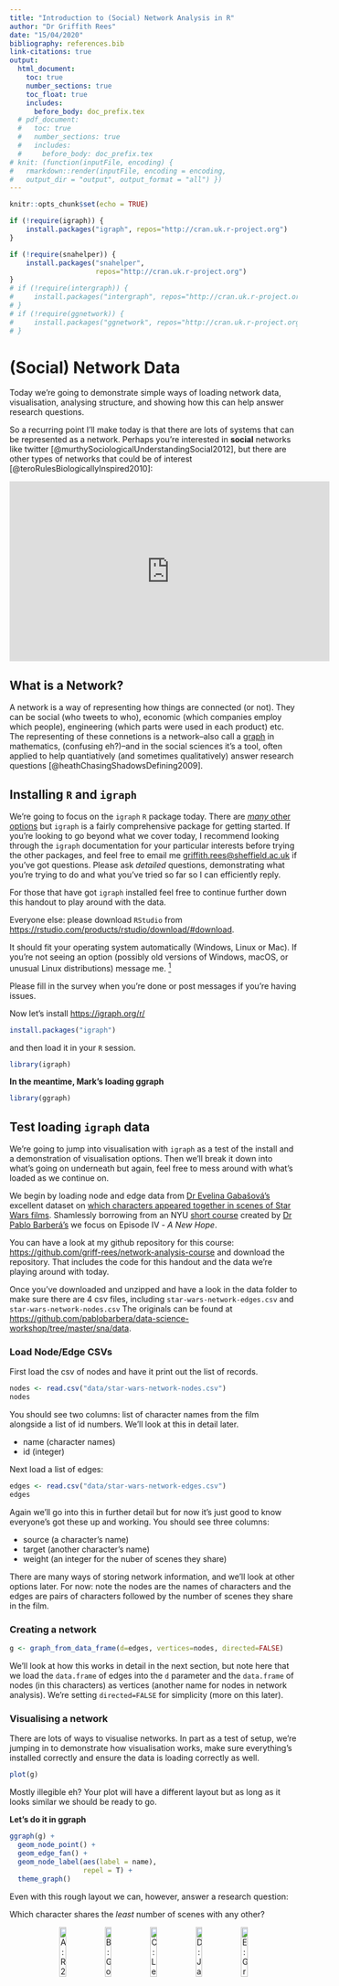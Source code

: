 ```yaml
---
title: "Introduction to (Social) Network Analysis in R"
author: "Dr Griffith Rees"
date: "15/04/2020"
bibliography: references.bib
link-citations: true
output:
  html_document:
    toc: true
    number_sections: true
    toc_float: true
    includes:
      before_body: doc_prefix.tex
  # pdf_document:
  #   toc: true
  #   number_sections: true
  #   includes:
  #     before_body: doc_prefix.tex
# knit: (function(inputFile, encoding) {
#   rmarkdown::render(inputFile, encoding = encoding,
#   output_dir = "output", output_format = "all") })
---
```


```r
knitr::opts_chunk$set(echo = TRUE)

if (!require(igraph)) {
    install.packages("igraph", repos="http://cran.uk.r-project.org")
}

if (!require(snahelper)) {
    install.packages("snahelper",
                     repos="http://cran.uk.r-project.org")
}
# if (!require(intergraph)) {
#     install.packages("intergraph", repos="http://cran.uk.r-project.org")
# }
# if (!require(ggnetwork)) {
#     install.packages("ggnetwork", repos="http://cran.uk.r-project.org")
# }
```

# (Social) Network Data

Today we're going to demonstrate simple ways of loading network data, visualisation, analysing structure, and showing how this can help answer research questions. 

So a recurring point I'll make today is that there are lots of systems that can be represented as a network. Perhaps you're interested in **social** networks like twitter [@murthySociologicalUnderstandingSocial2012], but there are other types of networks that could be of interest [@teroRulesBiologicallyInspired2010]:

<iframe width="560" height="315" src="https://www.youtube.com/embed/HyzT5b0tNtk" frameborder="0" allow="accelerometer; encrypted-media; gyroscope; picture-in-picture" allowfullscreen></iframe>

## What is a Network?

A network is a way of representing how things are connected (or not). They can be social (who tweets to who), economic (which companies employ which people), engineering (which parts were used in each product) etc. The representing of these connetions is a network--also call a [graph](https://en.wikipedia.org/wiki/Graph_(discrete_mathematics)) in mathematics, (confusing eh?)--and in the social sciences it's a tool, often applied to help quantiatively (and sometimes qualitatively) answer research questions [@heathChasingShadowsDefining2009]. 

## Installing `R` and `igraph`

We're going to focus on the `igraph` `R` package today. There are [*many* other options](#na-packages) but `igraph` is a fairly comprehensive package for getting started. If you're looking to go beyond what we cover today, I recommend looking through the `igraph` documentation for your particular interests before trying the other packages, and feel free to email me [griffith.rees@sheffield.ac.uk](mailto:griffith.rees@sheffield.ac.uk) if you've got questions. Please ask *detailed* questions, demonstrating what you're trying to do and what you've tried so far so I can efficiently reply.

<!--Survey: Who's used R before?-->

<!--Survey: Who has a working R install?-->

<!--Survey: Who has a working igraph install? Let's just make sure that works for everyone.-->

For those that have got `igraph` installed feel free to continue further down this handout to play around with the data.

Everyone else: please download `RStudio` from <https://rstudio.com/products/rstudio/download/#download>.

It should fit your operating system automatically (Windows, Linux or Mac). If you're not seeing an option (possibly old versions of Windows, macOS, or unusual Linux distributions) message me. ^[Even if you're in a broader *nix category there are [options...](https://www.freshports.org/devel/RStudio/)]

<!--Survey: Finished installing R-->
Please fill in the survey when you're done or post messages if you're having issues.

Now let's install <https://igraph.org/r/>

```r
install.packages("igraph")
```

and then load it in your `R` session.

```r
library(igraph)
```

**In the meantime, Mark's loading ggraph**

```r
library(ggraph)
```

<!--Survey of people having completed this.-->

## Test loading `igraph` data

We're going to jump into visualisation with `igraph` as a test of the install and a demonstration of visualisation options. Then we'll break it down into what's going on underneath but again, feel free to mess around with what's loaded as we continue on.

We begin by loading node and edge data from [Dr Evelina Gabašová's](Dr Evelina Gabašová's) excellent dataset on [which characters appeared together in scenes of Star Wars films](http://evelinag.com/blog/2015/12-15-star-wars-social-network/). Shamlessly borrowing from an NYU [short course](https://github.com/pablobarbera/data-science-workshop/tree/master/sna) created by [Dr Pablo Barberá's](http://pablobarbera.com/) we focus on Episode IV - *A New Hope*.

You can have a look at my github repository for this course: <https://github.com/griff-rees/network-analysis-course> and download the repository. That includes the code for this handout and the data we're playing around with today.

Once you've downloaded and unzipped and have a look in the data folder to make sure there are 4 csv files, including `star-wars-network-edges.csv`  and `star-wars-network-nodes.csv` The originals can be found at <https://github.com/pablobarbera/data-science-workshop/tree/master/sna/data>.

<!--
Please download these datafiles:

* <https://github.com/pablobarbera/data-science-workshop/raw/master/sna/data/star-wars-network-edges.csv>
* <https://github.com/pablobarbera/data-science-workshop/raw/master/sna/data/star-wars-network-nodes.csv>
  -->

### Load Node/Edge CSVs {#load-csvs}

<!--In this dataset, nodes are characters in the film and edges are the number of scenes they appear in together.-->

First load the csv of nodes and have it print out the list of records.
```r
nodes <- read.csv("data/star-wars-network-nodes.csv")
nodes
```
You should see two columns: list of character names from the film alongside a list of id numbers. We'll look at this in detail later.

* name (character names)
* id (integer)


Next load a list of edges:
```r
edges <- read.csv("data/star-wars-network-edges.csv")
edges
```

Again we'll go into this in further detail but for now it's just good to know everyone's got these up and working. You should see three columns:

* source (a character's name)
* target (another character's name)
* weight (an integer for the nuber of scenes they share)

There are many ways of storing network information, and we'll look at other options later. For now: note the nodes are the names of characters and the edges are pairs of characters followed by the number of scenes they share in the film.

### Creating a network

```r
g <- graph_from_data_frame(d=edges, vertices=nodes, directed=FALSE)
```

We'll look at how this works in detail in the next section, but note here that we load the `data.frame` of edges into the `d` parameter and the `data.frame` of nodes (in this characters) as vertices (another name for nodes in network analysis). We're setting `directed=FALSE` for simplicity (more on this later).

### Visualising a network

There are lots of ways to visualise networks. In part as a test of setup, we're jumping in to demonstrate how visualisation works, make sure everything's installed correctly and ensure the data is loading correctly as well.

```r
plot(g)
```

Mostly illegible eh? Your plot will have a different layout but as long as it looks similar we should be ready to go.

**Let's do it in ggraph**

```r

ggraph(g) +
  geom_node_point() +
  geom_edge_fan() +
  geom_node_label(aes(label = name),
                  repel = T) +
  theme_graph()
```

<!--Survey of this working for people.-->

Even with this rough layout we can, however, answer a research question:

Which character shares the *least* number of scenes with any other?

<center>

![A: R2-D2](img/r2-d2.jpg){width=15%} ![B: Gold Five](img/gold_five.jpg){width=15%} ![C: Leia](img/princess_leia.jpeg){width=15%} ![D: Jabba](img/jabba.png){width=15%} ![E: Greedo](img/greedo.jpg){width=15%}
<!--Survey of character who shares the least number of scenes between R2-D2, GREEDO, JABBA, Leia and GOLD FIVE.-->

</center>

Sneak preview of what's to come:

```r
# Prepare colour attributes
h <- g
dark_side <- c("DARTH VADER", "MOTTI", "TARKIN")
light_side <- c("R2-D2", "CHEWBACCA", "C-3PO", "LUKE", "CAMIE", "BIGGS",
                "LEIA", "BERU", "OWEN", "OBI-WAN", "HAN", "DODONNA",
                "GOLD LEADER", "WEDGE", "RED LEADER", "RED TEN", "GOLD FIVE")
neutral <- c("GREEDO", "JABBA")

# Add the color attribute to the network nodes
V(h)$color <- NA
V(h)$color[V(h)$name %in% dark_side] <- "red"
V(h)$color[V(h)$name %in% light_side] <- "gold"
V(h)$color[V(h)$name %in% neutral] <- "green"

plot(h, layout=layout_with_fr, main="Force-directed")
legend(x=.75, y=.75, legend=c("Dark side", "Light side", "Neutral"), 
       pch=21, pt.bg=c("red", "gold", "green"), pt.cex=2, bty="n")
```

**Let's do it in ggraph**

```r

ggraph(h) +
  geom_edge_link() +
  geom_node_point(aes(fill = color),
                  colour = "black",
                  size = 5,
                  shape = 21)  +
  geom_node_label(aes(label = name),
                  repel = TRUE) +
  scale_fill_manual(values = c("gold",
                               "green",
                               "red"),
                    labels = c("Light side",
                               "Dark side",
                               "Neutral")) +
  theme_graph() +
  labs(fill = "Affiliation")
```

# Networks (aka Graphs)

Now that we've got the basic package and a dataset up let's dive into the details of what's going on here. The goal is to give you enough of a foundation on network analysis to see how it can help answer research questions. It's also worth mentioned that in mathematics networks are often called graphs, and fit under the umbrella term [graph theory](https://en.wikipedia.org/wiki/Graph_theory) hence the package name `igraph`. I'll use the terms *graph* and *network* interchangeably, while a visualisation of a network I'll try to call a plot (apologies in advance if I call a visualisation a graph!).

The basic components of networks aka graphs are *nodes* and *edges*.

## Nodes

In the dataset we're using, Star Wars characters are *nodes*, also know as a *vertices* (or *vertex* if singular). This is analogous to records in classic datasets like people or firms, which can include characteristics such as age or income. Nodes can have different characteristics too--usually called node attributes--and these can help in analysing and understanding the network.

### Node Attributes

Let's take a deeper look at the data we used to create the plot above:

```r
nodes
```

As mentioned in a [previous section](#load-CSVs) there are two components of data for each of these nodes:

* name (character names)
* id (integer)

To see how that shows up when loaded into an `igraph` network use the `V` (vertices, synonymous with nodes) function:

```r
V(g)
```

This lists the vertices/nodes, the id it holds in memory and how many there are. The `name` attribute is particularly helpful in graph visualisation as it shows up automatically with `igraph` plots. If you've not used `R` before, here's a useful way to look at parts of data (usually columns in a table) using the `$` symbol after the variable name, followed by the column name (like in the `nodes` variable) or the attribute name (like in the `g` network variable).

```r
nodes$name
V(g)$name
```

We also get a list of all attributes with

```r
vertex_attr(g)
```

### Adding Attributes

Let's add another attribute. Following the classic notion of the force in start wars we can add data indicating which side of the *force* characters are associated with (or othe if neighther). First we create vectors of names using the `c` (combine) function to get a vector of strings (names of nodes in this case).

```r
# Create 
dark_side <- c("DARTH VADER", "MOTTI", "TARKIN")
light_side <- c("R2-D2", "CHEWBACCA", "C-3PO", "LUKE", "CAMIE", "BIGGS",
                "LEIA", "BERU", "OWEN", "OBI-WAN", "HAN", "DODONNA",
                "GOLD LEADER", "WEDGE", "RED LEADER", "RED TEN", "GOLD FIVE")
neutral <- c("GREEDO", "JABBA")
```
Now we can add colours to the `nodes` based on the vectors of names we just created. `R` has a set of [colour names that can be used in plots](http://www.guianaplants.stir.ac.uk/seminar/materials/colorPaletteCheatsheet.pdf), feel free to pick your own. By storing one of these colour names in the new `color` attribute, we can have that directly show up in the visualisation. Note the spelling of `color`: if you add to a `colour` coloumn the data is stored but may not automatically affect the plot.

To add the color attribute, first create the column with an `NA` (refers to 'not available') value

```r
# Add the color attribute to the network nodes
V(g)$color <- NA  # Initialse the new 'color' attribute as NA for all nodes
```

then fill it up using the categories saved above. If you also run `V(h)$color` in between adding these you'll see the how the `$color` column gets populated

```r
V(g)$color[V(g)$name %in% dark_side] <- "red" # set the dark side color name to red
V(g)$color
```

To break this down: the `%in%` operation tests if data in one column---in this case the `$name` variable which is to the *left* of `%in%`---matches with (*is in*) the options on the *right* of the `%in%`. Where it does match it returns `TRUE`, and elsewhere it returns `FALSE`.

```r
V(g)$color[V(g)$name %in% light_side] <- "gold" # set the light side color name to gold
V(g)$color[V(g)$name %in% neutral] <- "green" # set the color of neutral characters to green
V(g)$color
```

In this case that means the colour value intended gets saved in places where they match the dark, light and neural sides. It's complicated to explain but extremely useful.

### Subgraphs

These attributes can help us look at *subgraphs*: portions of the graph such as just the `dark_side`:

```r
dark_side_graph <- induced_subgraph(g, dark_side) # Using the dark_side variable from above
V(dark_side_graph)
```

This raises an important point: so many aspects of the world can be thought of as a network, and just as populations are sampled to make summary claims---such as income distribution or age---networks are often sampled for analysis. And just as we need to up front about sampling methods in many research contexts, we need to be aware that often there are portions of networks we cannot observe. Those sections may be very important, and in failing to observe them we can end up with very different structures and very different results.

In the classic sense of probability theory the [law of large numbers](https://en.wikipedia.org/wiki/Law_of_large_numbers) suggests that often 1000 trials of an experiment, or random sampling from a population (often needing weighting to be accurate), can lead to representative results for the whole population. This can unfortunately be very difficult to manage in the case of networks [@browneSnowballSamplingUsing2005].

So: often quantitaive analysis of networks involves subgraphs, and it's worth being aware of that when analysing. Keep that in mind: we'll come back to this.

<!-- Mention episode 1...?-->

### Visualising

It's worth acknowledging that we're focusing on specific attributes that help with visualisation. I got frustrated perparing some of these slides because I tried doing something like this but with variations in spelling...

<!--Survey on confusion between British and American spelling-->
<!--Survey on British and American meaning of biscuit-->

```r
# load the data to a new variable (f) in the same way we loaded for g prior to adding colour
f <- graph_from_data_frame(d=edges, vertices=nodes, directed=FALSE)

# Add a colour attribute which using the British rather than American spelling...
V(f)$colour <- NA  # Initialse the new 'colour' attribute as NA for all nodes
V(f)$colour[V(f)$name %in% dark_side] <- "red" # set the dark side colour name to red
V(f)$colour[V(f)$name %in% light_side] <- "gold" # set the light side colour name to gold
V(f)$colour[V(f)$name %in% neutral] <- "green" # set the colour of neutral characters to green
plot(f)
```

Notice no difference in colour. Now compare that with 

```r
plot(g)
```

This should illustrate two things: 

* You can add lots of attributes to nodes in a way similar to adding a column of data to a normal `data.frame` like the `nodes` variable
* Some attributes can have a special role in particular network packages, such as `color` in `igraph`

**This isn't a problem in ggraph because you have to specify it manually through  aes()**

Similarly: you can visualise specific sections of a graph, and that can be helpful in providing better detail/easier to read. Returning to the `dark_side_graph` subsample 

```r
plot(dark_side_graph)
```

**Or, in ggraph**
```r
ggraph(dark_side_graph) +
  geom_node_point(size = 5) +
  geom_edge_link() +
  geom_node_label(aes(label = name),
                  repel = TRUE)  +
  theme_graph()
```

This is a lot easier to read and can, as a way of zooming in, give us a clearer picture of some aspects of the structure. This becomes more crucial with much larger network datasets. It's already difficult to read the names of characters in these plots. Let's compare it with the other side of the force:

```r
light_side_graph <- induced_subgraph(g, light_side) # Using the light_side variable
plot(light_side_graph)
```

**and in ggraph**

```r

ggraph(light_side_graph) +
  geom_node_point(size = 5) +
  geom_edge_link() +
  geom_node_label(aes(label = name),
                  repel = TRUE)  +
  theme_graph()

```

Interesting and detailed by itself, but again worth being aware that it can make a significant difference comparing this with the rest of the network, and potentially misleading without acknowledging the network it's sampled from.

Like many other quantitative methodologies there are many other types of attributes that we can apply to nodes such as

* Numerical (age, body mass index, income)
* Boolean (yes/no, sex, citizenship <!-- mention I wasn't born with British citizenship-->, neutral)
* Categorical (ethnicity, class, nationality, sector, color as combination of side of the force or neutral)
* Spatial (geographic position, location in hospitals)

We'll return to the applicablity of these later but generally: most variables that can be used in classic statistical analysis can be applied in network analysis. It might be hard... but that data can generally be useful. 

To close: *be wary of sampling issues in network analysis!*
<!-- Ask for general feelings/survey for break -->

## Edges

Edges, also called links and ties, are the connections in networks/graphs. They can be friendship, kinship, contracts, following, liking, debt, etc. Our conversation right now is via a digital network, but if we were in a lab there would be conversations face to face, just with a lot more physical movement and scribbling on a white board.

### Edge Data

To get started let's look at the second data file we loaded in the beginning

```r
head(edges)
```

The `head` and `tail` functions are very handy ways to peak at datasets, especially very large ones. By default they return 6 records from the start or end of a `data.frame` respectively.

`edges` has three variables, the first two of which specify edges and the last is an attribute. We'll look at these in turn

#### Directed or Undirected

Edges can be categorised as directed or undericted. So far, we've been working with an undirected graph, and that's why we include the `directed=FALSE` parameter in creating `g`: `g <- graph_from_data_frame(d=edges, vertices=nodes, directed=FALSE)`.

But it's no accident that the first two column names of the edges file are `source` and `target`. Different network packages follow different conventions (see the [appendix](#na-packages) for other packages) but directional information can be very important in networks. Someone can like someone else's tweet, just as one company can offer a contract to another or academic papers (hopefully) get cited by in other papers. It's important in these cases to specify where the direction of the connection comes from, and some of the first social network analysis research (then called sociograms [@festingerWhoShallSurvive1954]) use directional infromation:

<center>

![Sociogram](img/sociogram.png)

</center>

In this study, people were individually asked to name friends at school. This diagram of friendship in a 4th grade class (US term for UK year 5) in the 1930s is a famous demonstration of a case where friendship is highly correlated with gender. If you look closesly (try `ctrl/cmd +` to zoom in) you'll see arrows pointing at circles such as from `EL` to `SH` while in a few other cases like the connection between `BR` and `MC` there are no arrows.

This means that `EL` named `SH` as a friend but `SH` didn't reciprocate (also name `EL` as a friend), while `BR` and `MC` both named each other as friends.

Here's a newer diagram of the same network which is a bit easier to read from <http://www.martingrandjean.ch/social-network-analysis-visualization-morenos-sociograms-revisited/>:

<center>

![Directed Network](img/sociogram_network.png)

</center>

With the additional information of the shapes in the first digram, which map to colours in the second, this is a way of demonstrating the separation of social groups by gender and also how those groups are very *weakly* tied together. Weakness in as much as only one connection is named across gender and it is not reciprocated. There are ways of quantifying how different groups are connected in networks which is outside the scope of the session today (though there's a bit later...), but there is lots of research on this in many other types network analysis including social [@leskovecEmpiricalComparisonAlgorithms2010].

To summarise: undirected networks have two basic states between nodes

**Undirected Networks**

* Connected (a is linked to b) formalised as $$a \ue b$$
* Unconnected (a is not linked to b) formalised as $$a \ne b$$

while directed networks have 3 basic states between nodes

**Directed Networks**

* Unidirectional (connection from a to b) formalised as $$a \de b$$
* Bidirectional (connections from a to b and b to a) formalised as $$ a \leftrightarrow b $$
* Unconnected (a is not linked to b) formalised as above $$a \ne b$$

And returning to the way we constructed `g` originally:

```r
g <- graph_from_data_frame(d=edges, vertices=nodes, directed=FALSE)
```

we can also construct that network as directed by leaving out `directed=FALSE` because the default value is `directed=TRUE` 

```r
d <- graph_from_data_frame(d=edges, vertices=nodes, directed=TRUE)
plot(d)
```

and just to help you remember, this is equivalent to the default state without including the directed parameter (I've forgotten this myself many times)

```r
d <- graph_from_data_frame(d=edges, vertices=nodes)
plot(d)
```

**Let's do it two different ways in ggraph**


```r


ggraph(d) +
  geom_node_point(size = 5) +
  geom_edge_link(arrow = arrow(),
                 end_cap =  circle(3, 'mm')) +
  geom_node_label(aes(label = name),
                  repel = TRUE)  +
  theme_graph()
```

```r

ggraph(d) +
  geom_node_point(size = 5) +
  geom_edge_link( aes(alpha = ..index..)) +
  geom_node_label(aes(label = name),
                  repel = TRUE)  + 
  scale_edge_alpha('Edge direction', guide = 'edge_direction') +
  theme_graph()
```

#### Edge Attributes

Just like nodes, edges can have attributes. The directionality in the previous section is an example of information associated with a tie, and the presence or absence of one. One of the most common examples of tie attributes is included in the Star Wars dataset, and is usually described as a *weighted tie*. This is the third column in `edges` labeled `weight`

```r
head(edges)
```

This is the number of scenes that both characters share in the film. If combined with the `source` and `target` information then it's a means of weighting directed ties/edges.

With all this in mind, we can look at the original Star Wars network for a glimpse of what's included in the whole structure:

```r
g
```

It's a bit technical but what shown is a summary of the network object:

* `U` means undirected  
* `N` means named graph (hence the names attribute)
* `W` means weighted graph (hence the weight attribute)
* `22` is the number of nodes  
* `60` is the number of edges  
* `name (v/c)` means _name_ is a node attribute and it's a character (aka a string, or list of characters)
* `weight (e/n)` means _weight_ is an edge attribute and it's numeric  

The rows are indicating connections between nodes so record `[1]` is between `R2-D2` and `C-3PO`. Also note for those of you used to `python`: `R` is 1 indexed rather than 0 indexed...

Similar to the vertices `V()` function there is an edge function `E()` which prints the connections section of the summary of `g` just described.

```r
E(g)
```

Also in similarity to nodes, edge attributes are accessed by `$`:

```r
E(g)$weight
```

and the list of attributes is printed by the `edge_attr` function

```r
edge_attr(g)
```

I realise this is going very quickly but the point is to demonstrate how similar accessing edge attribute information is to accessing node attributes. 

With this demonstrated, we can now try adding another edge attribute. This is trickier than adding node attributes because there are so many edges (and this gets more complicated depending on whether directed or undirected) but similar to the method we used before:

```r
E(g)$color <- "blue"
E(g)$color[E(g)$weight >= 5] <- "red"
```

This is a very simple case where we're colouring edges based on weight, once again using the standard colour names that come with `R`. We've set the color criteria to be for edges of greater weight than five (of which there are very few).

One again using the `edge_attr` function we can see what's been added:

```r
edge_attr(g)
```

And similar to node attributes, color has the extra significance of automatically being added to plots (though as this is few edges it might not show up obviously on your screen).

```f
plot(g)
```

**Or in ggraph**

```r

ggraph(g) +
  geom_node_point(size = 5) +
  geom_edge_link(aes(colour = color))  +
  geom_node_label(aes(label = name),
                  repel = TRUE) +
  theme_graph() +
  scale_edge_colour_manual(values = c("blue",
                                 "red")) +
  theme(legend.position = "none")
```

Hope it's clear on some screens. We've obviously got issues with positioning which is to come. We're very close to finishing the edge section. We've got one more part to cover then on to the details of visualisation.

But before we do, once again we can use this visualisation (and the weight attribute to answer a question): which pair of characters share the most scenes in Star Wars IV?

<!-- break/survey -->

#### Adjacency Matrix

So far the edges have all been via lists of pairs of node names, but other ways of representing edges is via a matrix, and that features a lot in other network packages. I'm just going to briefly show you that now

```r
g[]
```

For those of you interested in the details, the matrix is symmetrical if undirected and potentially asymetrical if directed. Each row and column are lists of connections between one node and all the others (including itself, which is the diagonal down the middle). I'm going to leave that there for today but just to give you some idea of where that comes from and what that means if you see a package asking for an ajacency matrix.

As an exercise: spot the differences to the directed ajacency matrix:

```r
d[]
```

Note: there aren't any cases of links to oneself in the Star Wars example (which wouldn't make sense in a film... except for maybe a sci-fi time travel one) but in other cases that can be applicable, such as emailing oneself (something I do all the time as reminders).

## Visualisation

Finally down to visualisation! We've obviously spent almost all this time on constructing the graph and understanding the data that composes it. But what's really annoying throughout (and generally a very hard problem, for which there are many packages) is a good visual presentation of a network. There's lots of work on this but to just give you a taste we're going to dive into the `plot` function and the `layout` parameter, keeping the endge highlighting we've been working on

### Basic Layout options
```r
par(mfrow=c(2, 3), mar=c(0,0,1,0))
plot(g, layout=layout_randomly, main="Random")
plot(g, layout=layout_in_circle, main="Circle")
plot(g, layout=layout_as_star, main="Star")
plot(g, layout=layout_as_tree, main="Tree")
plot(g, layout=layout_on_grid, main="Grid")
plot(g, layout=layout_with_fr, main="Force-directed")
```

These are just some of the layout options to choose from. The `layout_with_fr` is a favorite of many, so that's what I used at the start. So to get closer to what I showed at the statrt:

```r
plot(g, layout=layout_with_fr, main="Force-directed")
```

Note that the size of the plot for the grid was specified, but for the inidividual example I've left it blank (default). The plot is entirely based on a random number generator, so everyone's will look a bit different. We can reproduce the same arrangement by specifying a seed (coming up below).

**These are all straightforward in ggraph (and there's several more options)**

```r

### ggraph versions
ggraph(g,
       layout = "randomly") +
  geom_edge_link() +
  geom_node_point() +
  geom_node_label(aes(label = name),
                  repel = TRUE)  +
  theme_graph()
ggraph(g,
       layout = "circle") +
  geom_edge_link() +
  geom_node_point() +
  geom_node_label(aes(label = name),
                  repel = TRUE)  +
  theme_graph()
ggraph(g,
       layout = "star") +
  geom_edge_link() +
  geom_node_point() +
  geom_node_label(aes(label = name),
                  repel = TRUE)  +
  theme_graph()
ggraph(g,
       layout = "tree") +
  geom_edge_link() +
  geom_node_point() +
  geom_node_label(aes(label = name),
                  repel = TRUE)  +
  theme_graph()
ggraph(g,
       layout = "grid") +
  geom_edge_link() +
  geom_node_point()  +
  geom_node_label(aes(label = name),
                  repel = TRUE) +
  theme_graph()
# nb there are several force directed algorithms in ggraph
ggraph(g,
       layout = "fr") +
  geom_edge_link() +
  geom_node_point()  +
  geom_node_label(aes(label = name),
                  repel = TRUE) +
  theme_graph()
```

### Layout with node colouring and specific seed

Bringing the node colouring back in, we can make the most of node and edge attributes.

```r
V(g)$color <- NA
V(g)$color[V(h)$name %in% dark_side] <- "red"
V(g)$color[V(h)$name %in% light_side] <- "gold"
V(g)$color[V(h)$name %in% neutral] <- "green"
par(mfrow=c(2, 3), mar=c(0,0,1,0))
plot(g, layout=layout_randomly, main="Random")
plot(g, layout=layout_in_circle, main="Circle")
plot(g, layout=layout_as_star, main="Star")
plot(g, layout=layout_as_tree, main="Tree")
plot(g, layout=layout_on_grid, main="Grid")
plot(g, layout=layout_with_fr, main="Force-directed")
```

```r
set.seed(3339)  # Speficy a seed for reproducing network layout

plot(g, layout=layout_with_fr, main="Force-directed")
legend(x=.75, y=.75, legend=c("Dark side", "Light side", "Neutral"), 
       pch=21, pt.bg=c("red", "gold", "green"), pt.cex=2, bty="n")
```

**You can do all this in ggraph as well, I've just done it for one example to save it getting massively repetitive**
```r

ggraph(g, layout = "star") +
  geom_edge_link(aes(colour = color)) +
  geom_node_point(aes(fill = color),
                  colour = "black",
                  size = 5,
                  shape = 21)   +
  geom_node_label(aes(label = name),
                  repel = TRUE) +
  theme_graph() +
  scale_edge_colour_manual(values = c("blue", 
                                      "red"),
                           labels = c("weight > 5",
                                      "weight 5+")) +
  scale_fill_manual(values = c("gold",
                               "green",
                               "red"),
                    labels = c("light side",
                               "neutral",
                               "dark side")) +
  labs(fill = "affiliation",
       colour = "edge weight")

```

Here we've now specified the `set.seed(3339)` command, which means that the random number generator *should* produce the same results on your screen. 

### Interactive layout

But: should we just keep trying different numbers until it looks good? That's a really annoying problem, and a reason why there are many options for visualising networks. `igraph` has a basic option to help with this but it can be difficult to set up and at the moment it's more likely to work on windows and linux than macOS. There is a workaround for macOS: <https://github.com/sethrfore/homebrew-r-srf> but now's not the time to try.

```r
set.seed(3339)  # Speficy a seed for reproducing network layout

tkplot(g, )
legend(x=.75, y=.75, legend=c("Dark side", "Light side", "Neutral"), 
       pch=21, pt.bg=c("red", "gold", "green"), pt.cex=2, bty="n")
```

`snahelper` (included in this above) is another very new option (apologies for the lack of warning). It's a collection of tools which seem to work accross platforms and provide sophisticated options for altering graphs interactively.

```r
library(snahelper)
SNAhelperGadget(g)
```

Other other options include 

* `ggnetwork`: `R` package for use with `ggplot`, related to `snahelper`
* `gephi`: a standalone package for interactive arrangements <https://gephi.org/>

<!-- add another poll question here on the visualisation-->

# Lab 1

We've covered loading and basic visualisation of network data. To see how it works on data that might be closer to research you're interested in we're going to run a workshop with another, more _real world_ dataset from twitter.

In the folder with the Star Wars data you should see two data files called `congress-twitter-network-edges.csv` and `congress-twitter-network-nodes.csv`.

Your task, should you choose to accept it, is to load these datafiles, visualise them, and have a go at answering a research question. Hint: may the *force* plot be with you.

<!-- some hints-->

# Basic Network Analysis

So far, all we've done is look at visualising networks, which is a form of analysis hence the research questions we considered, but it has many ideosyncracies and can easily be customised in ways that may be very helpful to one interpretation of results, but that can also be very misleading. Further, network analysis as a whole has often led to a lot of arguments in more rigorous analysis and interpretation.

## Example of debates on results

If any of you saw my taster session, this might be familiar. For the rest: this is a video of a presentation around a very highly cited network analysis study assessing the social contagiousness of behaviour that leads to obesity. Note this involves another dimension we haven't discussed which is unfortunately quite complex in network analysis: change over time.

### Too impressive to be correct?

<iframe width="560" height="315" src="http://www.youtube.com/embed/8aEtyRD1j5U?rel=0" frameborder="0" allowfullscreen></iframe>

### There's been a lot of criticism[^1]...

- *Homophily and Contagion Are Generically Confounded in Observational Social Network Studies* [@shaliziHomophilyContagionAre2011]
- *The “unfriending” problem: The consequences of homophily in friendship retention for causal estimates of social influence* [@noelUnfriendingProblemConsequences2011]
- *Is obesity contagious? Social networks vs. environmental factors in the obesity epidemic* [@cohen-coleObesityContagiousSocial2008]
- *The spread of obesity in a large social network over 32 years* [@merckenDynamicsAdolescentFriendship2010][^2]
- **... and a reply**: Christakis & Fowler [-@christakisSocialContagionTheory2013]

[^1]: See <https://statmodeling.stat.columbia.edu/2011/06/10/christakis-fowl/> for some summary
[^2]: Full disclosure: one of my examiners was a co-author on one of these papers...

So it's worth once more bearing in mind that network analysis is hard, and there are issues with methods, application and interpretability. But: keeping that in mind, we shall endeavor.

## Summary (Marco-ish)

We'll start with analyses that summarise the network structure. It's helpful to get an overview before drilling down to specific sections of a network. The differences between *undirected* and *directed* networks feature heavily and I'll try to cover that throughout. This is very quick and meant as hints of how this can be useful. 

<!--
### Size

The size of a network is usaully in reference to the number of *edges* rather than the number of *nodes* but this can vary. I've found this confusing in the past, and it's slightly more confusing when you're differentiating between directed and undericted networks.

#### Directed

I generally start with the undirected examples below, but here it's easier to start with a directed network

```r
gsize(d)
```

this is simply the number of edges. Seems straightforward, but remember the adjacency matrix is *asymetric*...

#### Undirected

Undirected networks *by definition* map to *symmetric* adjacency matrices, and so the maximum number of edges is half the number of nodes. So: the definition of an undirected network is half the number of edges

```r
gsize(g)
```
-->

### Density

One of the first and most straight forward components of quantitative assessment is density. Density is a measure of how many connections there are between nodes divided to how many *possible* connections. It's often just called network density, but the `igraph` method is `edge_density` to highlight that it's specific to edges.

```r
edge_density(g)
```

note that the combinatorics of directed networks are (normally) *twice* that of undirected networks

```r
edge_density(d)
```
<!-- mention difference of subgraphs and how this consideres disconnected nodes and that it's half of the directed example-->

### Number of components

A component is a portion of a network, often referred to as a subgraph but sometimes is a short hand for the *largest connected component*. These are ways of looking at and assessing separate (because of no ties) parts of a network.

#### Connected Components

The first thing to consider in these cases is whether the network is connected, meaning that every node has at least one directed edge to another. 

```r
is_connected(g)
```

This is applicable irrespective of whether the network is directed. In this case we have one node with no edges so we have two components.

```r
V(g)
components(g)
```

`$no` indicates the number of components, `$csize` is the size of these components and `$membership` lists which components each node is in. Note: this isn't a count of components, nodes can only be in 1. `GOLD FIVE` is in component 2, not 2 components.

These results are fine for *undericted networks* but for *directed networks* things are (as ever) more complicated:

#### Weak connectivity in directed networks

Weak connect meanse that there is at least one path from any node in a component to any other in that component, even if it doesn't follow the same *direction*. So if we have $a \de b; c \de b$ but not $c \de a$ then there  is 1 connected. 

```r
connectivity_example <- graph(c("a", "b", "c", "b"))
components(connectivity_example)
```

This is the same as the undirected example

```r
V(d)
components(d)
```

#### Strong connectivity in directed networks

Strong connectivity includes the directionality of connections, so if a directed path _doesn't_ exist between a pair of nodes then they aren't considered connected. Returning to the example above: 

```r
components(connectivity_example, mode = "strong")
```

but if we make one of the connections bidirectional ($b \leftrightarrow a$), then we have one fewer component

```r
connectivity_example <- add_edges(connectivity_example, c("b", "a"))
components(connectivity_example, mode = "strong")
```
The directed Star Wars network:

```r
components(d, mode = "strong")
```
#### Extract components

Just as a basic example (feel free to extrapolate many options) you can also extract components as separate graph objects. This was demonstrated above with the `induced_subgraph` command, but for that we had to specify sections of the network that would be less convenient than the `decompose` function

```r
decompose(d)
```

We'll come back to this later.

### Diameter

Diameter is the longest shortest path (confusing eh?). To unpack: find the shortest paths between every pair of nodes within the same component and then find the maximum of those shortest paths. Once again undirected vs directed makes a difference.

#### Unweighted

For ease of demonstration we will avoid the default which includes weights, first undirected:

```r
diameter(g, weights=NA)  # Weights are included by default, more later
get_diameter(g, weights=NA)
farthest_vertices(g, weights=NA)
```

and then directed:

```r
diameter(d, weights=NA)
get_diameter(d, weights=NA)
farthest_vertices(d, weights=NA)
```

#### Weighted

By default, if edges are weighted then that is included in distance measures and can lead to different results, once again varying between undirected

```r
diameter(g)  # Weights are included by default
get_diameter(g)
farthest_vertices(g)
```

and directed

```r
diameter(d)
get_diameter(d)
farthest_vertices(d)
```

<!--
### Reciprocity (cue Lauryn Hill's *Ex-Factor*)

Reciprocity is the ratio of cases where ties are reciprocated and is generally inapplicable to undirected networks because those ties are effectively all reciprocated.

#### When reciprocity is 0 or 1 (min or max)

```r
is_directed(d)
reciprocity(d)
is_directed(g)
reciprocity(g)
```

0 for the directed and 1 for the undirected? Weird eh? By definition all ties in an undirected network are analogous to bidirectional ties, so by definition the ratio is 100% (1). But why doesn't this work for the directed example? This is because of that pesky *isolated* node, which means that if there are multiple *connected components* then by definition the result is 0. 
#### Old or _traditional_ ratio reciprocity

To illustrate this more easily let's return to the simple 3 node example above:

```r
reciprocity(connectivity_example, mode="ratio")
E(connectivity_example)
```

Now we've got a value between 0 and 1, which is the proportion of ties that are reciprocated. Those are cases where entity $a$ is bidirectionally connected to entity $b$

$$a \leftrightarrow b$$
that is a reciprical tie. But the other tie is not reciprocal
$$c \de b$$

so the ratio is $1:2$. This isn't the default option though, which we'll get to later.

Note this still doesn't solve the components issue:

```r
reciprocity(d, mode="ratio") 
```

because the traditional model adheres to the definitions of 1 and 0 listed above. We need to look at a connected component (in this case the largest connected component).

#### Old ratio of largest connected component

The default metric is complicated so it's easiest to stick with the `ratio` option to demonstrate the use of the `decompose` command to see the list of connected components. 

```r
decompose(d)
```

there are more options for decompose, but to focus on the largest we index (staring from 1, rather than `python` starting from 0)

```r
decompose(d)[[1]]
reciprocity(decompose(d)[[1]], mode="ratio")
```


<!-- question on comparison between measures -->
<!-- It's worth being careful deciding which one(s) you use and justifying that choice in your research.

#### Default method of largest component

I've avoided the mathematics thus far given the complexity of covering all this material, and I'm afraid it would take some time to explain this so I'm just going to present the equation here for reference. 

This is the default method in `igraph` and arguably most broadly applicable method for calculating centrality [@garlaschelliPatternsLinkReciprocity2004].

-->
<!-- ## Bipartite-->

<!--- def need break -->

## Node Properties (Micro-ish)

Again, we're racing through a lot of things so there's much more to ideally cover, but we'll finish with a set of analysis options at node rather than graph level. Many of these will also assume a connected component to make useful relative comparisons.

### Degree

Degree in a network context is how many edges a node has. Once again the undirected vs directed variation is important. Given this is an individual level calculation we have to choose a node or a set of nodes. We can begin with a degree distribution to get a flavour of what's worth focusing on

#### Undirected and default directed

The degree command for the undirected network will return the number of edges each node has by default. You can add a `normalized` parameter to indicate it as a proportion of the total degrees.
```r
degree(g)
degree(g, normalized = TRUE)
```

You can also add this to a `size` attribute on each node to incorporate that into the plot

```r
set.seed(3339)

V(g)$size <- degree(g)

plot(g, layout=layout_with_fr, main="Force-directed")
legend(x=.75, y=.75, legend=c("Dark side", "Light side", "Neutral"), 
       pch=21, pt.bg=c("red", "gold", "green"), pt.cex=2, bty="n")
```

Directed graphs use the `mode = 'all'` by default so size of the nodes ends up being the same as the undirected example. 

```r
degree(d, mode = "all") # All is the default, but for clairty
```

```r
set.seed(3339)
V(d)$size <- degree(g, mode = "all")

plot(d, layout=layout_with_fr, main="Force-directed")
legend(x=.75, y=.75, legend=c("Dark side", "Light side", "Neutral"), 
       pch=21, pt.bg=c("red", "gold", "green"), pt.cex=2, bty="n")
```
But there are variations...

**Do it in ggraph**
```r

ggraph(g) +
  geom_node_point(aes(size = size)) +
  geom_edge_link() +
  geom_node_label(aes(label = name),
                  repel = TRUE) +
  theme_graph() +
  labs(size = "degree")
```

#### Directed In Degree

The in degree is the number of cases where a node is recieving a connection 

```r
degree(d, mode = "in")
```


so `R2-D2` has pretty much all his edges recieved while `CHEWBACCA` has arguably more extrovert.

#### Directed Out Degree

The out degree is the number of cases where a node is source of a connection 

```r
degree(d, mode = "out")
```

Hence `R2-D2` on 0 (seems to get all the attention, but not reciprocate) while `CHEWBACCA`'s focus is on others... awww. 

### Centrality

Last individual level thing we can cover today is centrality, of which, like everything else I've shown there are many variations. I won't go into this too much due to time but it's a very active area of research, especially in the hard sciences. Degree and it's variations is actually an example of this.

#### Closeness

This is the inverse of the shortest path between nodes and incorporates weights by default. The default focus is on received connections (`in` in the previous examples). Note the warnings, it's worth separating into connected components to avoid the shift from `GOLD FIVE`

```r
closeness(d, mode = "out")
closeness(d, mode="in")
closeness(d, mode="all")
```

#### Betweeness

This is a way of looking at connections with a focus on individuals roles in the structure. Think back to the sociogram example: that one weak tie connected across genders, and while it's not strong like closeness, it's really important to the overall structure.

```r
betweenness(g)
betweenness(d)
```

### PageRank
Last flavour: this was the core example underlying Google's *initial* algorithm of structure in links between websites.

```r
page_rank(g)
page_rank(d)
```


<!--## Visualisation -->

# Lab 2

Take what we've covered and apply it to the twitter dataset. 

# What else?

## There's lots (just a taster)

- Negative ties (few studies but a recent [*Social Networks* special issue](https://www.sciencedirect.com/journal/social-networks/vol/60))
- [Erdős–Bacon number](https://en.wikipedia.org/wiki/Erd%C5%91s%E2%80%93Bacon_number)

## Useful links

* Most of this comes from/is inspired by Katherine Ognyanova's
  + [**Brilliant** visualisation guide](http://www.kateto.net/wp-content/uploads/2019/06/Sunbelt%202019%20R%20Network%20Visualization%20Workshop.pdf) 
  + Excellent github repo <https://github.com/kateto/R-Network-Visualization-Workshop>
* A bunch of useful links to papers/software etc. <https://github.com/briatte/awesome-network-analysis>
  
*Thanks!*

<!--## Another network time series...
![Network dynamics of creativity](collab_canvas.mov){ width=60% } -->
# Appendices

## Network Analysis Packages {#na-packages}

* R
    + [iGraph](https://igraph.org/r/) built on a C++ library, easier to get started and pre-dates ggplot so provides it's own visualisation options
    + [statnet](http://statnet.org/) focused particularly on [exponential random graphs (ERG) models](https://en.wikipedia.org/wiki/Exponential_random_graph_models), maintained by [Prof Carter T. Butts](https://scholar.google.co.uk/citations?user=-VGAs1cAAAAJ&hl=en)
    + [ggraph](https://ggraph.data-imaginist.com/) network visualisation in a way similar to [ggplot](https://ggplot2.tidyverse.org/reference/ggplot.html), maintained by [Thomas D Pedersen](https://www.data-imaginist.com/)
    + [Rsiena](https://www.stats.ox.ac.uk/~snijders/siena/) Actor-oriented logitudinal models (ERG), created by [Tom Snijders](https://cran.r-project.org/web/packages/RSiena/index.html)
* Python (my language of choice)
    + [networkx](https://networkx.github.io/) very established, not very fast for large datasets but very flexible (my package of choice for testing ideas)
    + [igraph](https://igraph.org/python/) Effectively the same as the R package (both use the same underlying C++ library)
    + [graph-tool](https://graph-tool.skewed.de/) Much newer, very speed efficient (also C++ underneath)
* Windows
    + [UCINET](https://sites.google.com/site/ucinetsoftware/home) windows, developed and maintaied by (people including head of group at Manchester)

## References
